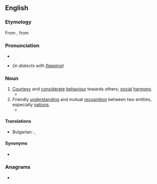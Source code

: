 ==English==

===Etymology===
{{root|en|ine-pro|*(s)mey-}}
From {{etyl|la|en}} {{m|la|cōmitās}}, from {{m|la|cōmis||courteous}}

===Pronunciation===
* {{IPA|en|/ˈkɒmɪti/}}
* {{homophones|en|comedy}} (''in dialects with [[flapping]]'')

===Noun===
{{en-noun|~}}

# [[courtesy|Courtesy]] and [[considerate]] [[behaviour]] towards others; [[social]] [[harmony]].
#* {{quote-book|en|year=1994|author=Nelson Mandela|title=Long Walk to Freedom|publisher=Abacus|year_published=2010|page=96|passage=There, I saw not only flare-ups of ethnic animosity, but the '''comity''' that was also possible among men of different backgrounds.}}
# Friendly [[understanding]] and mutual [[recognition]] between two entities, especially [[nation]]s.
#* {{quote-journal|en|work=The Washington Post|url=http://www.washingtonpost.com/wp-dyn/content/article/2007/01/04/AR2007010400802.html|passage=Democrats took control of the House and Senate after 12 years of nearly unbroken Republican rule, with resolute calls for bipartisan '''comity''' and a pledge to move quickly on an agenda of health care, homeland security, education and energy proposals.|author=Jonathan Weisman|date=January 5 2007|title=Democrats Take Control on Hill}}

====Translations====
{{trans-top|[[courtesy|Courtesy]] and [[considerate]] [[behaviour]] towards others}}
* Bulgarian: {{t+|bg|вежливост|n}}, {{t+|bg|учтивост|n}}
{{trans-mid}}

{{trans-bottom}}

====Synonyms====
* {{l|en|frith}}

===Anagrams===
* {{anagrams|en|a=cimoty|myotic}}